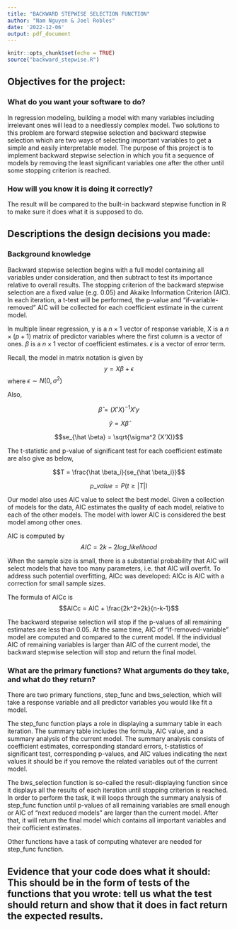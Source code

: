 ```yaml
---
title: "BACKWARD STEPWISE SELECTION FUNCTION"
author: "Nam Nguyen & Joel Robles"
date: '2022-12-06'
output: pdf_document
---
```


```r
knitr::opts_chunk$set(echo = TRUE)
source("backward_stepwise.R")
```

## Objectives for the project:

### What do you want your software to do?

In regression modeling, building a model with many variables including irrelevant ones will lead to a needlessly complex model. Two solutions to this problem are forward stepwise selection and backward stepwise selection which are two ways of selecting important variables to get a simple and easily interpretable model. The purpose of this project is to implement backward stepwise selection in which you fit a sequence of models by removing the least significant variables one after the other until some stopping criterion is reached. 

### How will you know it is doing it correctly?

The result will be compared to the built-in backward stepwise function in R to make sure it does what it is supposed to do.

## Descriptions the design decisions you made:

### Background knowledge

Backward stepwise selection begins with a full model containing all variables under consideration, and then subtract to test its importance relative to overall results. The stopping criterion of the backward stepwise selection are a fixed value (e.g. 0.05) and Akaike Information Criterion (AIC). In each iteration, a t-test will be performed, the p-value and "if-variable-removed" AIC will be collected for each coefficient estimate in the current model.

In multiple linear regression, y is a $n \times 1$ vector of response variable, X is a $n \times (p+1)$ matrix of predictor variables where the first column is a vector of ones. $\beta$ is a $n \times 1$ vector of coefficient estimates. $\epsilon$ is a vector of error term.

Recall, the model in matrix notation is given by $$y = X\beta+\epsilon$$ where $\epsilon \sim N(0,\sigma^2)$

Also,

$$\hat \beta = (X'X)^{-1}X'y$$

$$\hat y = X \hat \beta$$

$$se_{\hat \beta} = \sqrt{\sigma^2 (X'X)}$$

The t-statistic and p-value of significant test for each coefficient estimate are also give as below,

$$T = \frac{\hat \beta_i}{se_{\hat \beta_i}}$$

$$p\_value = P(t \geq |T|)$$

Our model also uses AIC value to select the best model. Given a collection of models for the data, AIC estimates the quality of each model, relative to each of the other models. The model with lower AIC is considered the best model among other ones.

AIC is computed by $$AIC = 2k - 2log\_likelihood$$

When the sample size is small, there is a substantial probability that AIC will select models that have too many parameters, i.e. that AIC will overfit. To address such potential overfitting, AICc was developed: AICc is AIC with a correction for small sample sizes.

The formula of AICc is $$AICc = AIC + \frac{2k^2+2k}{n-k-1}$$

The backward stepwise selection will stop if the p-values of all remaining estimates are less than 0.05. At the same time, AIC of "if-removed-variable" model are computed and compared to the current model. If the individual AIC of remaining variables is larger than AIC of the current model, the backward stepwise selection will stop and return the final model.

### What are the primary functions? What arguments do they take, and what do they return?

There are two primary functions, step_func and bws_selection, which will take a response variable and all predictor variables you would like fit a model. 

The step_func function plays a role in displaying a summary table in each iteration. The summary table includes the formula, AIC value, and a summary analysis of the current model. The summary analysis consists of coefficient estimates, corresponding standard errors, t-statistics of significant test, corresponding p-values, and AIC values indicating the next values it should be if you remove the related variables out of the current model.

The bws_selection function is so-called the result-displaying function since it displays all the results of each iteration until stopping criterion is reached. In order to perform the task, it will loops through the summary analysis of step_func function until p-values of all remaining variables are small enough or AIC of "next reduced models" are larger than the current model. After that, it will return the final model which contains all important variables and their cofficient estimates.

Other functions have a task of computing whatever are needed for step_func function. 

## Evidence that your code does what it should: This should be in the form of tests of the functions that you wrote: tell us what the test should return and show that it does in fact return the expected results.



